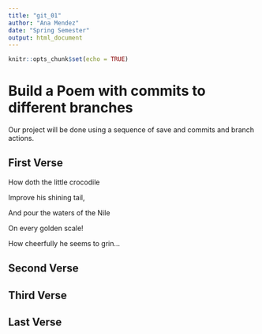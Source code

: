 ```yaml
---
title: "git_01"
author: "Ana Mendez"
date: "Spring Semester"
output: html_document
---
```


```r
knitr::opts_chunk$set(echo = TRUE)
```
# Build a Poem with commits to different branches
Our project will be done using a sequence of save and commits and branch actions.
<!-- Do not modify or change any text in "!--" bracketed areas such as this --- these are instructions to
you, if you change any of this the git program will notice it and compromise your git merging strategy !-->

## First Verse 
<!--Put the first five lines of a poem by Lewis Carrol in this section!-->

 How doth the little crocodile 
 
   Improve his shining tail, 
 
   And pour the waters of the Nile
 
   On every golden scale! 
 
   How cheerfully he seems to grin...

## Second Verse
<!--Put the first five lines of a poem by Robert Frost here!-->



## Third Verse
<!--Put the first two verses of The Walrus and the Carpenter here!-->



## Last Verse
<!--Put a short poem you created using chatGPT of 20 to 30 lines,here!-->
